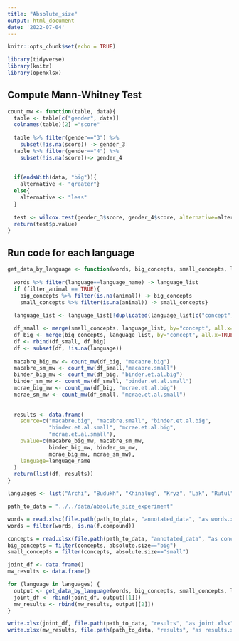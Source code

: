 ```yaml
---
title: "Absolute_size"
output: html_document
date: '2022-07-04'
---
```


```r
knitr::opts_chunk$set(echo = TRUE)
```

```r
library(tidyverse)
library(knitr)
library(openxlsx)
```

## Compute Mann-Whitney Test

``` r
count_mw <- function(table, data){
  table <- table[c("gender", data)]
  colnames(table)[2] ="score"
  
  table %>% filter(gender=="3") %>%
    subset(!is.na(score)) -> gender_3
  table %>% filter(gender=="4") %>%
    subset(!is.na(score))-> gender_4
  
  
  if(endsWith(data, "big")){
    alternative <- "greater"}
  else{
    alternative <- "less"
  }
  
  test <- wilcox.test(gender_3$score, gender_4$score, alternative=alternative, paired = FALSE, exact = FALSE)
  return(test$p.value)
}
``` 

## Run code for each language

```r

get_data_by_language <- function(words, big_concepts, small_concepts, language_name, filter_animal=FALSE){
  
  words %>% filter(language==language_name) -> language_list
  if (filter_animal == TRUE){
    big_concepts %>% filter(is.na(animal)) -> big_concepts
    small_concepts %>% filter(is.na(animal)) -> small_concepts}
  
  language_list <- language_list[!duplicated(language_list[c("concept","gender")]),]

  df_small <- merge(small_concepts, language_list, by="concept", all.x=TRUE)
  df_big <- merge(big_concepts, language_list, by="concept", all.x=TRUE)
  df <- rbind(df_small, df_big)
  df <- subset(df, !is.na(language))
  
  macabre_big_mw <- count_mw(df_big, "macabre.big")
  macabre_sm_mw <- count_mw(df_small,"macabre.small")
  binder_big_mw <- count_mw(df_big, "binder.et.al.big")
  binder_sm_mw <- count_mw(df_small, "binder.et.al.small")
  mcrae_big_mw <- count_mw(df_big, "mcrae.et.al.big")
  mcrae_sm_mw <- count_mw(df_small, "mcrae.et.al.small")
  
  
  results <- data.frame(
    source=c("macabre.big", "macabre.small", "binder.et.al.big",
             "binder.et.al.small", "mcrae.et.al.big",
             "mcrae.et.al.small"),
    pvalue=c(macabre_big_mw, macabre_sm_mw,
             binder_big_mw, binder_sm_mw, 
             mcrae_big_mw, mcrae_sm_mw),
    language=language_name
  )
  return(list(df, results))
}
```

```r
languages <- list("Archi", "Budukh", "Khinalug", "Kryz", "Lak", "Rutul", "Tsakhur")

path_to_data = "../../data/absolute_size_experiment"

words = read.xlsx(file.path(path_to_data, "annotated_data", "as words.xlsx"))
words = filter(words, is.na(f.compound))

concepts = read.xlsx(file.path(path_to_data, "annotated_data", "as concepts.xlsx"))
big_concepts = filter(concepts, absolute.size=="big")
small_concepts = filter(concepts, absolute.size=="small")

joint_df <- data.frame()
mw_results <- data.frame()

for (language in languages) {
  output <- get_data_by_language(words, big_concepts, small_concepts, language)
  joint_df <- rbind(joint_df, output[[1]])
  mw_results <- rbind(mw_results, output[[2]])
}

write.xlsx(joint_df, file.path(path_to_data, "results", "as joint.xlsx"))
write.xlsx(mw_results, file.path(path_to_data, "results", "as results.xlsx"))

```
